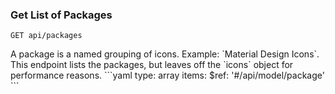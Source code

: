 ### Get List of Packages

```
GET api/packages
```

<Tabs>
  <Tab title='Description'>
    A package is a named grouping of icons. Example: `Material Design Icons`. This endpoint lists the packages, but leaves off the `icons` object for performance reasons.
  </Tab>
  <Tab title='Response'>
    ```yaml
    type: array
    items:
      $ref: '#/api/model/package'
    ```
  </Tab>
</Tabs>
